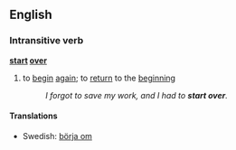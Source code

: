 ==English==
===Intransitive verb===
'''[[start]] [[over]]'''
#{{idiom}} to [[begin]] [[again]]; to [[return]] to the [[beginning]]
#:''I forgot to save my work, and I had to '''start over'''.''
====Translations====
*Swedish: [[börja om]]